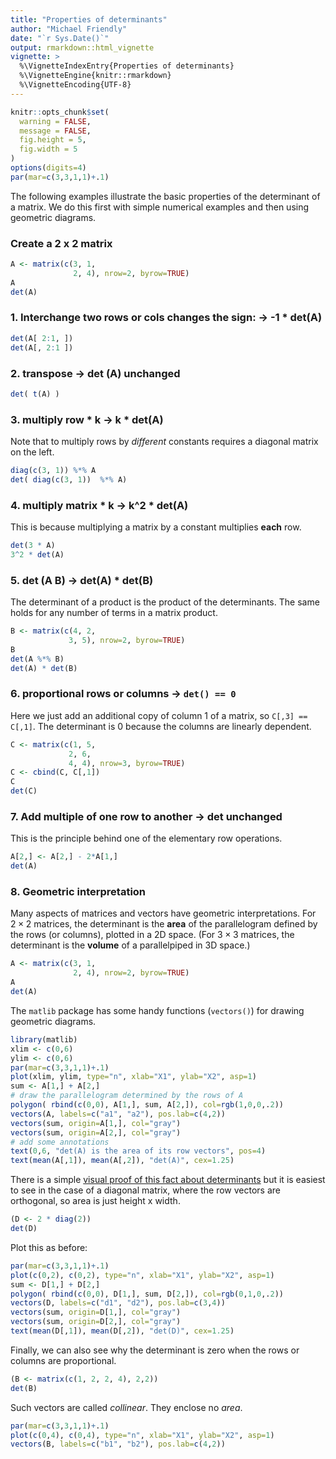 ---
title: "Properties of determinants"
author: "Michael Friendly"
date: "`r Sys.Date()`"
output: rmarkdown::html_vignette
vignette: >
  %\VignetteIndexEntry{Properties of determinants}
  %\VignetteEngine{knitr::rmarkdown}
  %\VignetteEncoding{UTF-8}
---

```{r nomessages, echo = FALSE}
knitr::opts_chunk$set(
  warning = FALSE,
  message = FALSE,
  fig.height = 5,
  fig.width = 5
)
options(digits=4)
par(mar=c(3,3,1,1)+.1)
```

The following examples illustrate the basic properties of the determinant of a matrix.
We do this first with simple numerical examples and then using geometric diagrams.

### Create a 2 x 2 matrix

```{r }
A <- matrix(c(3, 1, 
              2, 4), nrow=2, byrow=TRUE)
A
det(A)
```

### 1. Interchange two rows or cols changes the sign: -> -1 * det(A)

```{r }
det(A[ 2:1, ])
det(A[, 2:1 ])
```

### 2. transpose -> det (A) unchanged

```{r }
det( t(A) )
```

### 3. multiply row * k -> k * det(A)

Note that to multiply rows by *different* constants requires a diagonal matrix on the left.

```{r }
diag(c(3, 1)) %*% A
det( diag(c(3, 1))  %*% A)
```

### 4. multiply matrix * k -> k^2 * det(A)

This is because multiplying a matrix by a constant multiplies **each** row.

```{r }
det(3 * A)
3^2 * det(A)
```

### 5. det (A  B) ->  det(A) * det(B)

The determinant of a product is the product of the determinants.  The same holds for
any number of terms in a matrix product.

```{r }
B <- matrix(c(4, 2, 
             3, 5), nrow=2, byrow=TRUE)
B
det(A %*% B)
det(A) * det(B)
```

### 6. proportional rows or columns -> `det() == 0`

Here we just add an additional copy of column 1 of a matrix, so `C[,3] == C[,1]`.
The determinant is 0 because the columns are linearly dependent.

```{r }
C <- matrix(c(1, 5, 
             2, 6,
             4, 4), nrow=3, byrow=TRUE)
C <- cbind(C, C[,1])
C
det(C)
```

### 7. Add multiple of one row to another -> det unchanged

This is the principle behind one of the elementary row operations.

```{r }
A[2,] <- A[2,] - 2*A[1,]
det(A)
```

### 8.  Geometric interpretation

Many aspects of matrices and vectors have geometric interpretations.
For $2 \times 2$ matrices, the determinant is the **area** of the parallelogram
defined by the rows (or columns), plotted in a 2D space.
(For $3 \times 3$ matrices, the determinant is the **volume** of a parallelpiped in 3D space.)
```{r}
A <- matrix(c(3, 1, 
              2, 4), nrow=2, byrow=TRUE)
A
det(A)
```
The `matlib` package has some handy functions (`vectors()`) for drawing geometric diagrams.
```{r fig.width=5, fig.height=5}
library(matlib)
xlim <- c(0,6)
ylim <- c(0,6)
par(mar=c(3,3,1,1)+.1)
plot(xlim, ylim, type="n", xlab="X1", ylab="X2", asp=1)
sum <- A[1,] + A[2,]
# draw the parallelogram determined by the rows of A
polygon( rbind(c(0,0), A[1,], sum, A[2,]), col=rgb(1,0,0,.2))
vectors(A, labels=c("a1", "a2"), pos.lab=c(4,2))
vectors(sum, origin=A[1,], col="gray")
vectors(sum, origin=A[2,], col="gray")
# add some annotations
text(0,6, "det(A) is the area of its row vectors", pos=4)
text(mean(A[,1]), mean(A[,2]), "det(A)", cex=1.25)

```

There is a simple [visual proof of this fact about determinants](https://math.stackexchange.com/questions/29128/why-determinant-of-a-2-by-2-matrix-is-the-area-of-a-parallelogram)
but it is easiest to
see in the case of a diagonal matrix, where the row vectors are orthogonal, so area
is just height x width.

```{r}
(D <- 2 * diag(2))
det(D)
```
Plot this as before:
```{r fig.width=4, fig.height=4}
par(mar=c(3,3,1,1)+.1)
plot(c(0,2), c(0,2), type="n", xlab="X1", ylab="X2", asp=1)
sum <- D[1,] + D[2,]
polygon( rbind(c(0,0), D[1,], sum, D[2,]), col=rgb(0,1,0,.2))
vectors(D, labels=c("d1", "d2"), pos.lab=c(3,4))
vectors(sum, origin=D[1,], col="gray")
vectors(sum, origin=D[2,], col="gray")
text(mean(D[,1]), mean(D[,2]), "det(D)", cex=1.25)
```

Finally, we can also see why the determinant is zero when the rows or columns are proportional.

```{r}
(B <- matrix(c(1, 2, 2, 4), 2,2))
det(B)
```
Such vectors are called *collinear*.  They enclose no *area*.
```{r fig.width=4, fig.height=4}
par(mar=c(3,3,1,1)+.1)
plot(c(0,4), c(0,4), type="n", xlab="X1", ylab="X2", asp=1)
vectors(B, labels=c("b1", "b2"), pos.lab=c(4,2))

```


